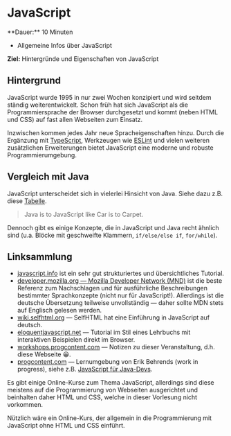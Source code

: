
# JavaScript

<Callout>
  **Dauer:** 10 Minuten

  - Allgemeine Infos über JavaScript

  **Ziel:** Hintergründe und Eigenschaften von JavaScript
</Callout>

## Hintergrund

JavaScript wurde 1995 in nur zwei Wochen konzipiert und wird
seitdem ständig weiterentwickelt. Schon früh hat sich JavaScript 
als die Programmiersprache der Browser durchgesetzt und kommt 
(neben HTML und CSS) auf fast allen Webseiten zum Einsatz.

Inzwischen kommen jedes Jahr neue Spracheigenschaften hinzu.
Durch die Ergänzung mit [TypeScript](https://typescriptlang.org),
Werkzeugen wie [ESLint](https://eslint.org/) und vielen weiteren 
zusätzlichen Erweiterungen bietet JavaScript eine moderne und robuste 
Programmierumgebung.

## Vergleich mit Java

JavaScript unterscheidet sich in vielerlei Hinsicht von 
Java. Siehe dazu z.B. diese [Tabelle](https://www.progcontent.com/js-from-java/intro).

> Java is to JavaScript like Car is to Carpet.

Dennoch gibt es einige Konzepte, die in JavaScript und Java
recht ähnlich sind (u.a. Blöcke mit geschweifte Klammern, 
`if/else/else if`, `for/while`).

## Linksammlung

- [javascript.info](https://javascript.info) ist ein sehr gut strukturiertes und übersichtliches Tutorial.
- [developer.mozilla.org — Mozilla Developer Network (MND)](https://developer.mozilla.org) ist die beste Referenz zum Nachschlagen und für ausführliche Beschreibungen bestimmter Sprachkonzepte (nicht nur für JavaScript!). Allerdings ist die deutsche Übersetzung teilweise unvollständig &mdash; daher sollte MDN stets auf Englisch gelesen werden.
- [wiki.selfhtml.org](https://wiki.selfhtml.org) — SelfHTML hat eine Einführung in JavaScript auf deutsch.
- [eloquentjavascript.net](https://eloquentjavascript.net) — Tutorial im Stil eines Lehrbuchs mit interaktiven Beispielen direkt im Browser.
- [workshops.progcontent.com](https://workshops.progcontent.com) — Notizen zu dieser Veranstaltung, d.h. diese Webseite 😀.
- [progcontent.com](https://progcontent.com) — Lernumgebung von Erik Behrends (work in progress), siehe z.B. [JavaScript für Java-Devs](https://www.progcontent.com/js-from-java).

<Callout type="info">
Es gibt einige Online-Kurse zum Thema JavaScript, allerdings
sind diese meistens auf die Programmierung von Webseiten 
ausgerichtet und beinhalten daher HTML und CSS, welche in dieser Vorlesung
nicht vorkommen.

Nützlich wäre ein Online-Kurs, der allgemein in die 
Programmierung mit JavaScript ohne HTML und CSS einführt.
</Callout>

